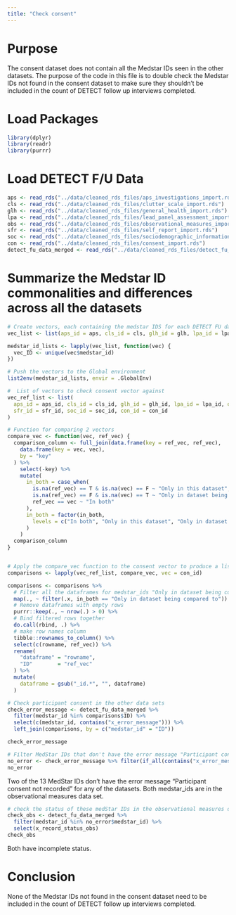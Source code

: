 ```yaml
---
title: "Check consent"
---
```


# Purpose
The consent dataset does not contain all the Medstar IDs seen in the other datasets. The purpose of the code in this file is to double check the Medstar IDs not found in the consent dataset to make sure they shouldn't be included in the count of DETECT follow up interviews completed.

# Load Packages

```r
library(dplyr)
library(readr)
library(purrr)
```

# Load DETECT F/U Data

```r
aps <- read_rds("../data/cleaned_rds_files/aps_investigations_import.rds")
cls <- read_rds("../data/cleaned_rds_files/clutter_scale_import.rds")
glh <- read_rds("../data/cleaned_rds_files/general_health_import.rds")
lpa <- read_rds("../data/cleaned_rds_files/lead_panel_assessment_import.rds")
obs <- read_rds("../data/cleaned_rds_files/observational_measures_import.rds")
sfr <- read_rds("../data/cleaned_rds_files/self_report_import.rds")
soc <- read_rds("../data/cleaned_rds_files/sociodemographic_information_import.rds")
con <- read_rds("../data/cleaned_rds_files/consent_import.rds")
detect_fu_data_merged <- read_rds("../data/cleaned_rds_files/detect_fu_data_merged.rds")
```

# Summarize the Medstar ID commonalities and differences across all the datasets

```r
# Create vectors, each containing the medstar IDS for each DETECT FU data set.
vec_list <- list(aps_id = aps, cls_id = cls, glh_id = glh, lpa_id = lpa, obs_id = obs, par_id = par, sfr_id = sfr, soc_id = soc, con_id = con)

medstar_id_lists <- lapply(vec_list, function(vec) {
  vec_ID <- unique(vec$medstar_id)
})

# Push the vectors to the Global environment
list2env(medstar_id_lists, envir = .GlobalEnv)
```

```r
#  List of vectors to check consent vector against
vec_ref_list <- list(
  aps_id = aps_id, cls_id = cls_id, glh_id = glh_id, lpa_id = lpa_id, obs_id = obs_id,
  sfr_id = sfr_id, soc_id = soc_id, con_id = con_id
)

# Function for comparing 2 vectors
compare_vec <- function(vec, ref_vec) {
  comparison_column <- full_join(data.frame(key = ref_vec, ref_vec),
    data.frame(key = vec, vec),
    by = "key"
  ) %>%
    select(-key) %>%
    mutate(
      in_both = case_when(
        is.na(ref_vec) == T & is.na(vec) == F ~ "Only in this dataset",
        is.na(ref_vec) == F & is.na(vec) == T ~ "Only in dataset being compared to",
        ref_vec == vec ~ "In both"
      ),
      in_both = factor(in_both,
        levels = c("In both", "Only in this dataset", "Only in dataset being compared to")
      )
    )
  comparison_column
}


# Apply the compare_vec function to the consent vector to produce a list of comparison outputs.
comparisons <- lapply(vec_ref_list, compare_vec, vec = con_id)
```

```r
comparisons <- comparisons %>%
  # Filter all the dataframes for medstar_ids "Only in dataset being compared to"
  map(., ~ filter(.x, in_both == "Only in dataset being compared to")) %>%
  # Remove dataframes with empty rows
  purrr::keep(., ~ nrow(.) > 0) %>%
  # Bind filtered rows together
  do.call(rbind, .) %>%
  # make row names column
  tibble::rownames_to_column() %>%
  select(c(rowname, ref_vec)) %>%
  rename(
    "dataframe" = "rowname",
    "ID"        = "ref_vec"
  ) %>%
  mutate(
    dataframe = gsub("_id.*", "", dataframe)
  )
```

```r
# Check participant consent in the other data sets
check_error_message <- detect_fu_data_merged %>%
  filter(medstar_id %in% comparisons$ID) %>%
  select(c(medstar_id, contains("x_error_message"))) %>%
  left_join(comparisons, by = c("medstar_id" = "ID"))

check_error_message
```
```r
# Filter MedStar IDs that don't have the error message "Participant consent not recorded" for any of the datasets
no_error <- check_error_message %>% filter(if_all(contains("x_error_message"), ~ is.na(.) == T))
no_error
```

Two of the 13 MedStar IDs don't have the error message "Participant consent not recorded" for any of the datasets.
Both medstar_ids are in the observational measures data set.

```r
# check the status of these medStar IDs in the observational measures dataset
check_obs <- detect_fu_data_merged %>%
  filter(medstar_id %in% no_error$medstar_id) %>%
  select(x_record_status_obs)
check_obs
```
Both have incomplete status. 

# Conclusion
None of the Medstar IDs not found in the consent dataset need to be included in the count of DETECT follow up interviews completed.
